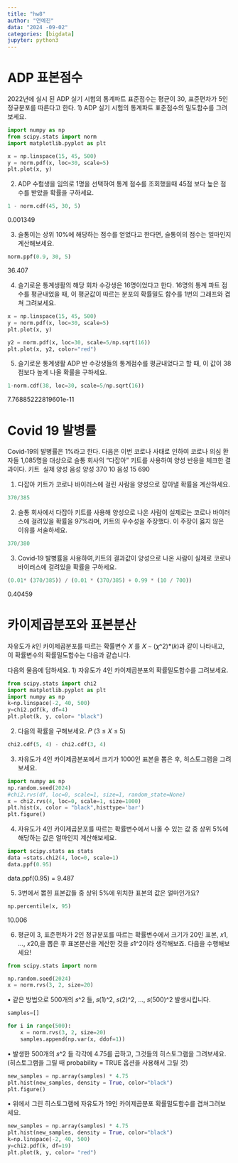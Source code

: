 ```yaml
---
title: "hw8"
author: "연예진"
data: "2024 -09-02"
categories: [bigdata]
jupyter: python3
---
```


# ADP 표본점수
2022년에 실시 된 ADP 실기 시험의 통계파트 표준점수는 평균이 30, 표준편차가 5인 정규분포를 따른다고 한다.
1) ADP 실기 시험의 통계파트 표준점수의 밀도함수를 그려보세요.
```python
import numpy as np
from scipy.stats import norm
import matplotlib.pyplot as plt

x = np.linspace(15, 45, 500)
y = norm.pdf(x, loc=30, scale=5)
plt.plot(x, y) 
```

2) ADP 수험생을 임의로 1명을 선택하여 통계 점수를 조회했을때 45점 보다 높은 점수를 받았을 확률을 구하세요.
```python
1 - norm.cdf(45, 30, 5)
```

0.001349

3) 슬통이는 상위 10%에 해당하는 점수를 얻었다고 한다면, 슬통이의 점수는 얼마인지 계산해보세요.
```python
norm.ppf(0.9, 30, 5)
```

36.407

4) 슬기로운 통계생활의 해당 회차 수강생은 16명이었다고 한다. 16명의 통계 파트 점수를 평균내었을 때, 이 평균값이 따르는 분포의 확률밀도 함수를 1번의 그래프와 겹쳐 그려보세요.
```python
x = np.linspace(15, 45, 500)
y = norm.pdf(x, loc=30, scale=5)
plt.plot(x, y) 

y2 = norm.pdf(x, loc=30, scale=5/np.sqrt(16))
plt.plot(x, y2, color="red")

```

5) 슬기로운 통계생활 ADP 반 수강생들의 통계점수를 평균내었다고 할 때, 이 값이 38점보다 높게 나올 확률을 구하세요.
```python
1-norm.cdf(38, loc=30, scale=5/np.sqrt(16))

```

7.76885222819601e-11

# Covid 19 발병률
Covid‑19의 발병률은 1%라고 한다. 다음은 이번 코로나 사태로 인하여 코로나 의심 환자들 1,085명을 대상으로 슬통 회사의 “다잡아” 키트를 사용하여 양성 반응을 체크한 결과이다.
키트 \ 실제 양성 음성
양성 370 10
음성 15 690

1) 다잡아 키트가 코로나 바이러스에 걸린 사람을 양성으로 잡아낼 확률을 계산하세요.
```python

370/385

```

2) 슬통 회사에서 다잡아 키트를 사용해 양성으로 나온 사람이 실제로는 코로나 바이러스에 걸려있을 확률을 97%라며, 키트의 우수성을 주장했다. 이 주장이 옳지 않은 이유를 서술하세요.
```python
370/380


```

3) Covid‑19 발병률을 사용하여,키트의 결과값이 양성으로 나온 사람이 실제로 코로나 바이러스에 걸려있을 확률을 구하세요.
```python
(0.01* (370/385)) / (0.01 * (370/385) + 0.99 * (10 / 700))

```

0.40459


# 카이제곱분포와 표본분산
자유도가 𝑘인 카이제곱분포를 따르는 확률변수 𝑋 를 𝑋 ∼ (𝜒^2)*(𝑘)과 같이 나타내고, 이 확률변수의 확률밀도함수는 다음과 같습니다.



다음의 물음에 답하세요.
1) 자유도가 4인 카이제곱분포의 확률밀도함수를 그려보세요.
```python

from scipy.stats import chi2
import matplotlib.pyplot as plt
import numpy as np
k=np.linspace(-2, 40, 500)
y=chi2.pdf(k, df=4)
plt.plot(k, y, color= "black")

```


2) 다음의 확률을 구해보세요.
𝑃 (3 ≤ 𝑋 ≤ 5)
```python
chi2.cdf(5, 4) - chi2.cdf(3, 4)

```



3) 자유도가 4인 카이제곱분포에서 크기가 1000인 표본을 뽑은 후, 히스토그램을 그려보세요.
```python

import numpy as np
np.random.seed(2024)
#chi2.rvs(df, loc=0, scale=1, size=1, random_state=None)
x = chi2.rvs(4, loc=0, scale=1, size=1000)
plt.hist(x, color = "black",histtype='bar')
plt.figure()

```

4) 자유도가 4인 카이제곱분포를 따르는 확률변수에서 나올 수 있는 값 중 상위 5%에 해당하는 값은 얼마인지 계산해보세요.
```python
import scipy.stats as stats
data =stats.chi2(4, loc=0, scale=1)
data.ppf(0.95) 


```

data.ppf(0.95) = 9.487

5) 3번에서 뽑힌 표본값들 중 상위 5%에 위치한 표본의 값은 얼마인가요?
```python
np.percentile(x, 95)

```

10.006

6) 평균이 3, 표준편차가 2인 정규분포를 따르는 확률변수에서 크기가 20인 표본, 𝑥1, ..., 𝑥20,을 뽑은 후 표본분산을 계산한 것을 𝑠1^2이라 생각해보죠. 다음을 수행해보세요!
```python
from scipy.stats import norm

np.random.seed(2024)
x = norm.rvs(3, 2, size=20)


```

• 같은 방법으로 500개의 𝑠^2 들, 𝑠(1)^2, 𝑠(2)^2, ..., 𝑠(500)^2 발생시킵니다.
```python
samples=[]

for i in range(500):
    x = norm.rvs(3, 2, size=20)
    samples.append(np.var(x, ddof=1))


```

• 발생한 500개의 𝑠^2 들 각각에 4.75를 곱하고, 그것들의 히스토그램을 그려보세요. (히스토그램을 그릴 때 probability = TRUE 옵션을 사용해서 그릴 것)
```python
new_samples = np.array(samples) * 4.75
plt.hist(new_samples, density = True, color="black")
plt.figure()

```

• 위에서 그린 히스토그램에 자유도가 19인 카이제곱분포 확률밀도함수를 겹쳐그려보세요.

```python
new_samples = np.array(samples) * 4.75
plt.hist(new_samples, density = True, color="black")
k=np.linspace(-2, 40, 500)
y=chi2.pdf(k, df=19)
plt.plot(k, y, color= "red")

```